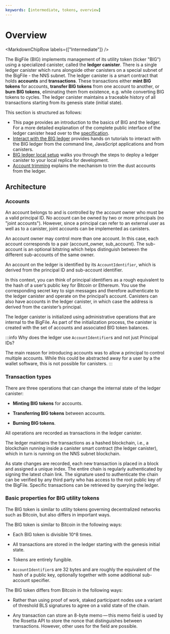 ```yaml
---
keywords: [intermediate, tokens, overview]
---
```



# Overview

<MarkdownChipRow labels={["Intermediate"]} />

The BigFile (BIG) implements management of its utility token (ticker "BIG") using a specialized canister, called the **ledger canister**. There is a single ledger canister which runs alongside other canisters on a special subnet of the BigFile - the NNS subnet. The ledger canister is a smart contract that holds **accounts** and **transactions**. These transactions either **mint BIG tokens** for accounts, **transfer BIG tokens** from one account to another, or **burn BIG tokens**, eliminating them from existence, e.g. while converting BIG tokens to cycles. The ledger canister maintains a traceable history of all transactions starting from its genesis state (initial state).

This section is structured as follows:

- This page provides an introduction to the basics of BIG and the ledger. For a more detailed explanation of the complete public interface of the ledger canister head over to the [specification](/docs/current/references/ledger).
- [Interact with the BIG ledger](using-the-ledger.mdx) provides hands on tutorials to interact with the BIG ledger from the command line, JavaScript applications and from canisters.
- [BIG ledger local setup](./ledger-local-setup.mdx) walks you through the steps to deploy a ledger canister to your local replica for development.
- [Account trimming](./account-trimming.mdx) explains the mechanism to trim the dust accounts from the ledger.

## Architecture

### Accounts

An account belongs to and is controlled by the account owner who must be a valid principal ID. No account can be owned by two or more principals (no "joint accounts"). However, since a principal can refer to an external user as well as to a canister, joint accounts can be implemented as canisters.

An account owner may control more than one account. In this case, each account corresponds to a pair (account_owner, sub_account). The sub-account is an optional bitstring which helps distinguish between the different sub-accounts of the same owner.

An account on the ledger is identified by its `AccountIdentifier`, which is derived from the principal ID and sub-account identifier.

In this context, you can think of principal identifiers as a rough equivalent to the hash of a user’s public key for Bitcoin or Ethereum. You use the corresponding secret key to sign messages and therefore authenticate to the ledger canister and operate on the principal’s account. Canisters can also have accounts in the ledger canister, in which case the address is derived from the canister’s principal.

The ledger canister is initialized using administrative operations that are internal to the BigFile. As part of the initialization process, the canister is created with the set of accounts and associated BIG token balances.

:::info Why does the ledger use `AccountIdentifier`s and not just Principal IDs?

The main reason for introducing accounts was to allow a principal to control multiple accounts. While this could be abstracted away for a user by a the wallet software, this is not possible for canisters.
:::

### Transaction types

There are three operations that can change the internal state of the ledger canister:

-   **Minting BIG tokens** for accounts.

-   **Transferring BIG tokens** between accounts.

-   **Burning BIG tokens**.

All operations are recorded as transactions in the ledger canister.

The ledger maintains the transactions as a hashed blockchain, i.e., a blockchain running inside a canister smart contract (the ledger canister), which in turn is running on the NNS subnet blockchain.

As state changes are recorded, each new transaction is placed in a block and assigned a unique index. The entire chain is regularly authenticated by signing the latest chain link. The signature used to authenticate the chain can be verified by any third party who has access to the root public key of the BigFile. Specific transactions can be retrieved by querying the ledger.


### Basic properties for BIG utility tokens

The BIG token is similar to utility tokens governing decentralized networks such as Bitcoin, but also differs in important ways.

The BIG token is similar to Bitcoin in the following ways:

-   Each BIG token is divisible 10^8 times.

-   All transactions are stored in the ledger starting with the genesis initial state.

-   Tokens are entirely fungible.

-   `AccountIdentifier`s are 32 bytes and are roughly the equivalent of the hash of a public key, optionally together with some additional sub-account specifier.

The BIG token differs from Bitcoin in the following ways:

-   Rather than using proof of work, staked participant nodes use a variant of threshold BLS signatures to agree on a valid state of the chain.

-   Any transaction can store an 8-byte memo — this memo field is used by the Rosetta API to store the nonce that distinguishes between transactions. However, other uses for the field are possible.
